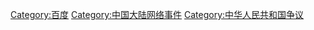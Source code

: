 [[Category:百度|Category:百度]]
[[Category:中国大陆网络事件|Category:中国大陆网络事件]]
[[Category:中华人民共和国争议|Category:中华人民共和国争议]]